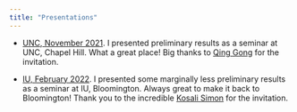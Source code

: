 ```yaml
---
title: "Presentations"
---
```


- [UNC, November 2021](presentations/unc-202111.html). I presented preliminary results as a seminar at UNC, Chapel Hill. What a great place! Big thanks to [Qing Gong](https://econ.unc.edu/directory/qinggong/) for the invitation.

- [IU, February 2022](presntations/iu-202202.html). I presented some marginally less preliminary results as a seminar at IU, Bloomington. Always great to make it back to Bloomington! Thank you to the incredible [Kosali Simon](https://oneill.indiana.edu/faculty-research/directory/profiles/faculty/full-time/simon-kosali.html) for the invitation.

